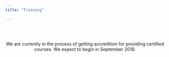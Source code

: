 ```yaml
---
title: "Training"

---
```

\
\

<center> We are currently in the process of getting accredition for providing certified courses. We expect to begin in September 2018.</center>

\
\
\
